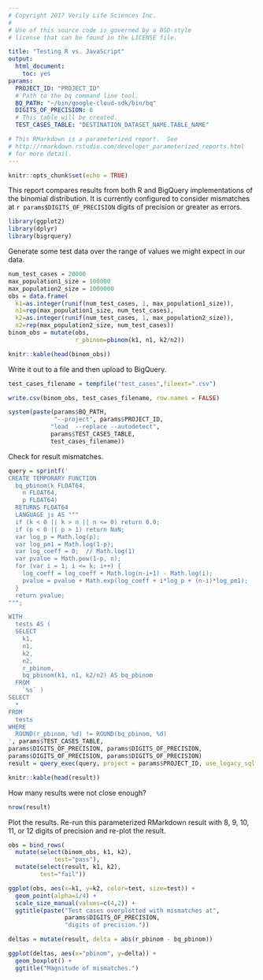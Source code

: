 ```yaml
---
# Copyright 2017 Verily Life Sciences Inc.
#
# Use of this source code is governed by a BSD-style
# license that can be found in the LICENSE file.

title: "Testing R vs. JavaScript"
output:
  html_document:
    toc: yes
params:
  PROJECT_ID: "PROJECT_ID"
  # Path to the bq command line tool.
  BQ_PATH: "~/bin/google-cloud-sdk/bin/bq"
  DIGITS_OF_PRECISION: 8
  # This table will be created.
  TEST_CASES_TABLE: "DESTINATION_DATASET_NAME.TABLE_NAME"

# This RMarkdown is a parameterized report.  See
# http://rmarkdown.rstudio.com/developer_parameterized_reports.html
# for more detail.
---
```


```r
knitr::opts_chunk$set(echo = TRUE)
```

This report compares results from both R and BigQuery implementations of the
binomial distribution.  It is currently configured to consider mismatches at
`r params$DIGITS_OF_PRECISION` digits of precision or greater as errors.

```r
library(ggplot2)
library(dplyr)
library(bigrquery)
```

Generate some test data over the range of values we might expect in our data.

```r
num_test_cases = 20000
max_population1_size = 100000
max_population2_size = 1000000
obs = data.frame(
  k1=as.integer(runif(num_test_cases, 1, max_population1_size)),
  n1=rep(max_population1_size, num_test_cases),
  k2=as.integer(runif(num_test_cases, 1, max_population2_size)),
  n2=rep(max_population2_size, num_test_cases))
binom_obs = mutate(obs,
                   r_pbinom=pbinom(k1, n1, k2/n2))
```

```r
knitr::kable(head(binom_obs))
```

Write it out to a file and then upload to BigQuery.
```r
test_cases_filename = tempfile("test_cases",fileext=".csv")

write.csv(binom_obs, test_cases_filename, row.names = FALSE)

system(paste(params$BQ_PATH,
             "--project", params$PROJECT_ID,
            "load  --replace --autodetect",
            params$TEST_CASES_TABLE,
            test_cases_filename))
```

Check for result mismatches.
```r
query = sprintf('
CREATE TEMPORARY FUNCTION
  bq_pbinom(k FLOAT64,
    n FLOAT64,
    p FLOAT64)
  RETURNS FLOAT64
  LANGUAGE js AS """
  if (k < 0 || k > n || n <= 0) return 0.0;
  if (p < 0 || p > 1) return NaN;
  var log_p = Math.log(p);
  var log_pm1 = Math.log(1-p);
  var log_coeff = 0;  // Math.log(1)
  var pvalue = Math.pow(1-p, n);
  for (var i = 1; i <= k; i++) {
    log_coeff = log_coeff + Math.log(n-i+1) - Math.log(i);
    pvalue = pvalue + Math.exp(log_coeff + i*log_p + (n-i)*log_pm1);
  }
  return pvalue;
""";

WITH
  tests AS (
  SELECT
    k1,
    n1,
    k2,
    n2,
    r_pbinom,
    bq_pbinom(k1, n1, k2/n2) AS bq_pbinom
  FROM
    `%s` )
SELECT
  *
FROM
  tests
WHERE
  ROUND(r_pbinom, %d) != ROUND(bq_pbinom, %d)
', params$TEST_CASES_TABLE,
params$DIGITS_OF_PRECISION, params$DIGITS_OF_PRECISION,
params$DIGITS_OF_PRECISION, params$DIGITS_OF_PRECISION)
result = query_exec(query, project = params$PROJECT_ID, use_legacy_sql = FALSE)
```

```r
knitr::kable(head(result))
```

How many results were not close enough?
```r
nrow(result)
```

Plot the results.  Re-run this parameterized RMarkdown result with 8, 9, 10, 11,
or 12 digits of precision and re-plot the result.
```r
obs = bind_rows(
  mutate(select(binom_obs, k1, k2),
             test="pass"),
  mutate(select(result, k1, k2),
         test="fail"))

ggplot(obs, aes(x=k1, y=k2, color=test, size=test)) +
  geom_point(alpha=1/4) +
  scale_size_manual(values=c(4,2)) +
  ggtitle(paste("Test cases overplotted with mismatches at",
                params$DIGITS_OF_PRECISION,
                "digits of precision."))
```

```r
deltas = mutate(result, delta = abs(r_pbinom - bq_pbinom))
```

```r
ggplot(deltas, aes(x="pbinom", y=delta)) +
  geom_boxplot() +
  ggtitle("Magnitude of mismatches.")
```
